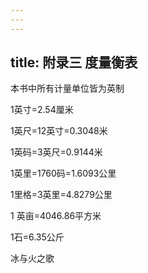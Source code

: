 ```yaml
---
---
---
```

title: 附录三 度量衡表
---




本书中所有计量单位皆为英制





1英寸=2.54厘米

1英尺=12英寸=0.3048米

1英码=3英尺=0.9144米

1英里=1760码=1.6093公里

1里格=3英里=4.8279公里





1 英亩=4046.86平方米





1石=6.35公斤





冰与火之歌